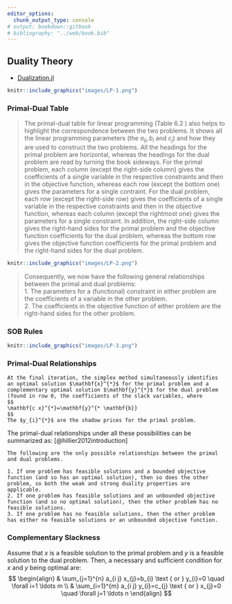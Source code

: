 ```yaml
---
editor_options:
  chunk_output_type: console
# output: bookdown::gitbook
# bibliography: "../web/book.bib"
---
```


## Duality Theory

- [Dualization.jl](https://github.com/JuliaOpt/Dualization.jl)

```r
knitr::include_graphics("images/LP-1.png")
```

### Primal-Dual Table

> The primal-dual table for linear programming (Table 6.2 ) also helps to highlight the correspondence between the two problems. It shows all the linear programming parameters (the $a_{i j}, b_{i}$ and $c_{j}$) and how they are used to construct the two problems. All the headings for the primal problem are horizontal, whereas the headings for the dual problem are read by turning the book sideways. For the primal problem, each column (except the right-side column) gives the coefficients of a single variable in the respective constraints and then in the objective function, whereas each row (except the bottom one) gives the parameters for a single contraint. For the dual problem, each row (except the right-side row) gives the coefficients of a single variable in the respective constraints and then in the objective function, whereas each column (except the rightmost one) gives the parameters for a single constraint. In addition, the right-side column gives the right-hand sides for the primal problem and the objective function coefficients for the dual problem, whereas the bottom row gives the objective function coefficients for the primal problem and the right-hand sides for the dual problem.

```r
knitr::include_graphics("images/LP-2.png")
```

> Consequently, we now have the following general relationships between the primal and dual problems:  
> 1. The parameters for a (functional) constraint in either problem are the coefficients of a variable in the other problem.  
> 2. The coefficients in the objective function of either problem are the right-hand sides for the other problem.

### SOB Rules

```r
knitr::include_graphics("images/LP-3.png")
```

### Primal-Dual Relationships

```definition
At the final iteration, the simplex method simultaneously identifies an optimal solution $\mathbf{x}^{*}$ for the primal problem and a complementary optimal solution $\mathbf{y}^{*}$ for the dual problem (found in row 0, the coefficients of the slack variables, where
$$
\mathbf{c x}^{*}=\mathbf{y}^{* \mathbf{b}}
$$
The $y_{i}^{*}$ are the shadow prices for the primal problem.
```

The primal-dual relationships under all these possibilities can be summarized as: [@hillier2012introduction]

```theorem
The following are the only possible relationships between the primal and dual problems.

1. If one problem has feasible solutions and a bounded objective function (and so has an optimal solution), then so does the other problem, so both the weak and strong duality properties are applicable.  
2. If one problem has feasible solutions and an unbounded objective function (and so no optimal solution), then the other problem has no feasible solutions.  
3. If one problem has no feasible solutions, then the other problem has either no feasible solutions or an unbounded objective function.
```

### Complementary Slackness

Assume that $x$ is a feasible solution to the primal problem and $y$ is a feasible solution to the dual problem. Then, a necessary and sufficient condition for $x$ and $y$ being optimal are:
$$ \begin{align}
& \sum_{j=1}^{n} a_{i j} x_{j}=b_{i} \text { or } y_{i}=0 \quad \forall i=1 \ldots m \\
& \sum_{i=1}^{m} a_{i j} y_{i}=c_{j} \text { or } x_{j}=0 \quad \forall j=1 \ldots n
\end{align} $$
